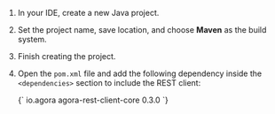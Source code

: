 
1. In your IDE, create a new Java project.  
2. Set the project name, save location, and choose **Maven** as the build system.  
3. Finish creating the project.  
4. Open the `pom.xml` file and add the following dependency inside the `<dependencies>` section to include the <Vg k="COMPANY" /> REST client:

    <CodeBlock language="xml" showLineNumbers>
    {`<dependencies>
       <dependency>
           <groupId>io.agora</groupId>
           <artifactId>agora-rest-client-core</artifactId>
           <version>0.3.0</version>
       </dependency>
   </dependencies>`}
    </CodeBlock>
